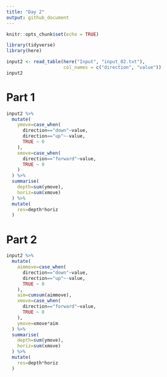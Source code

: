```yaml
---
title: "Day 2"
output: github_document
---
```


```r
knitr::opts_chunk$set(echo = TRUE)
```

```r
library(tidyverse)
library(here)
```

```r
input2 <- read_table(here("Input", "input_02.txt"), 
                     col_names = c("direction", "value"))
input2
```

# Part 1

```r
input2 %>%
  mutate(
    ymove=case_when(
      direction=="down"~value,
      direction=="up"~-value,
      TRUE ~ 0
    ),
    xmove=case_when(
      direction=="forward"~value,
      TRUE ~ 0
    )
  ) %>%
  summarise(
    depth=sum(ymove),
    horiz=sum(xmove)
  ) %>%
  mutate(
    res=depth*horiz
  )
```
# Part 2

```r
input2 %>%
  mutate(
    aimmove=case_when(
      direction=="down"~value,
      direction=="up"~-value,
      TRUE ~ 0
    ),
    aim=cumsum(aimmove),
    xmove=case_when(
      direction=="forward"~value,
      TRUE ~ 0
    ),
    ymove=xmove*aim
  ) %>%
  summarise(
    depth=sum(ymove),
    horiz=sum(xmove)
  ) %>%
  mutate(
    res=depth*horiz
  )

```

